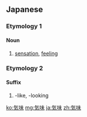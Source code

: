==Japanese==

===Etymology 1===
{{ja-kanjitab|き|み|yomi=on}}

====Noun====
{{ja-noun|きみ}}
# [[sensation]], [[feeling]]

===Etymology 2===
{{ja-kanjitab|き|k1=ぎ|み|yomi=on}}

====Suffix====
{{ja-pos|ぎみ|suffix}}
# -like, -looking

[[ko:気味]]
[[mg:気味]]
[[ja:気味]]
[[zh:気味]]